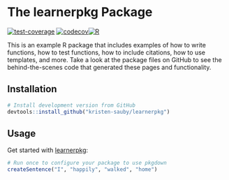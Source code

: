 # The learnerpkg Package

[![test-coverage](https://github.com/kristen-sauby/learnerpkg/actions/workflows/test_coverage.yml/badge.svg)](https://github.com/kristen-sauby/learnerpkg/actions/workflows/test_coverage.yml)
[![codecov](https://codecov.io/gh/kristen-sauby/learnerpkg/branch/main/graph/badge.svg?token=x4r6rOiG8y)](https://codecov.io/gh/kristen-sauby/learnerpkg)[![R](https://github.com/kristen-sauby/learnerpkg/actions/workflows/r.yml/badge.svg)](https://github.com/kristen-sauby/learnerpkg/actions/workflows/r.yml)

This is an example R package that includes examples of how to write functions, 
  how to test functions, how to include citations, how to use templates, and
  more.
Take a look at the package files on GitHub to see the behind-the-scenes code
that generated these pages and functionality.

## Installation

::: .pkgdown-devel
```r
# Install development version from GitHub
devtools::install_github("kristen-sauby/learnerpkg")
```
:::

## Usage

Get started with [learnerpkg](https://kristen-sauby.github.io/learnerpkg/):

```r
# Run once to configure your package to use pkgdown
createSentence("I", "happily", "walked", "home")
```
